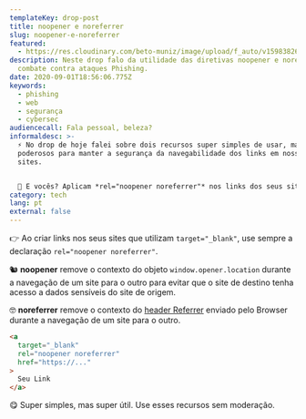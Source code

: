 ```yaml
---
templateKey: drop-post
title: noopener e noreferrer
slug: noopener-e-noreferrer
featured:
  - https://res.cloudinary.com/beto-muniz/image/upload/f_auto/v1598382624/Text_Image_gwwcfi.jpg
description: Neste drop falo da utilidade das diretivas noopener e noreferrer no
  combate contra ataques Phishing.
date: 2020-09-01T18:56:06.775Z
keywords:
  - phishing
  - web
  - segurança
  - cybersec
audiencecall: Fala pessoal, beleza?
informaldesc: >-
  ⚡️ No drop de hoje falei sobre dois recursos super simples de usar, mas
  poderosos para manter a segurança da navegabilidade dos links em nossos
  sites. 


  🎩 E vocês? Aplicam *rel="noopener noreferrer"* nos links dos seus sites? Leia o drop e entenda o porque deveria.
category: tech
lang: pt
external: false
---
```


<Drop>

👉 Ao criar links nos seus sites que utilizam `target="_blank"`, use sempre a declaração `rel="noopener noreferrer"`.

🐿 **noopener** remove o contexto do objeto `window.opener.location` durante a navegação de um site para o outro para evitar que o site de destino tenha acesso a dados sensíveis do site de origem.

🤓 **noreferrer** remove o contexto do [header Referrer](https://betomuniz.com/drops/referrer-policy) enviado pelo Browser durante a navegação de um site para o outro.

```html
<a 
  target="_blank"
  rel="noopener noreferrer"
  href="https://..."
>
  Seu Link
</a>
```

😋 Super simples, mas super útil. Use esses recursos sem moderação.

</Drop>